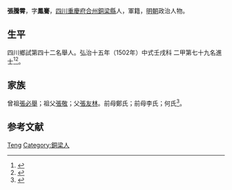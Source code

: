 {{Otheruses|other=名为张腾霄的其他人物|张腾霄}}
{{Otheruses|other=名为张凤骞的其他人物|张凤骞}}
{{明清人物信息框
| 姓名 = 張騰霄
| 原名 =
| 圖片名稱= 
| 圖片大小 =
| 圖片說明 = 
| 最高職務 =
| 國家 = 大明 
| 爵位 =
| 籍貫 = [[四川|四川]][[重慶府|重慶府]][[合州|合州]][[銅梁縣|銅梁縣]]
| 族裔 = 
| 字號 = 
| 諡號 =
| 出生日期 = 二月十四日
| 出生地點 =
| 逝世日期 = 卒年不詳 
| 逝世地點 =
| 墓葬 =
| 配偶 = 段氏
| 親屬 = 曾祖[[張必舉|張必舉]]，祖[[張敬|張敬]]，父[[張友林|張友林]]，前母鄭氏；前母李氏；何氏
| 出身 =
* 弘治十五年壬戌科進士出身
| 經歷 =
| 著作 = 
}}
'''張騰霄'''{{BD|1461年||？年||}}，字'''鳳騫'''，[[四川|四川]][[重慶府|重慶府]][[合州|合州]][[銅梁縣|銅梁縣]]人，軍籍，[[明朝|明朝]]政治人物。

== 生平 ==
四川鄉試第四十二名舉人。弘治十五年（1502年）中式壬戌科<!---會試第一百五十七名--->二甲第七十九名進士<ref>{{Cite book|title=《皇明贡举考》卷五|last=（明）[[张朝瑞|张朝瑞]]|first=|publisher=《续修四库全书》史部第828册|year=|isbn=|location=|pages=}}</ref><ref>{{Cite book|title=贡举志五种 上|last=鲁小俊，江俊伟著|first=|publisher=武汉：武汉大学出版社|year=2009|isbn=978-7-307-07043-1|location=|pages=}}</ref>。

== 家族 ==
曾祖[[張必舉|張必舉]]；祖父[[張敬|張敬]]；父[[張友林|張友林]]。前母鄭氏；前母李氏；何氏<ref>{{Cite book|title=天一阁藏明代科举录选刊 登科录 点校本|last=龚延明主编|first=|publisher=宁波出版社|year=2016|isbn=978-7-5526-2320-8|location=宁波|pages=|quote=《天一閣藏明代科舉錄選刊.登科錄》之《弘治十五年進士登科錄》}}</ref>。

==参考文献==
{{reflist}}

{{弘治十五年壬戌科殿試金榜}}

{{Authority control}}
{{DEFAULTSORT:Zhang张}}
[[Category:張姓|Teng]]
[[Category:銅梁人|Category:銅梁人]]